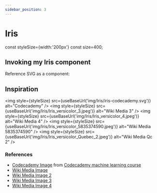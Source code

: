 ```yaml
---
sidebar_position: 3
---
```


# Iris


const styleSize={width:'200px'}
const size=400;




## Invoking my Iris component

<Iris size={512} />


Reference SVG as a component: <br />

<CodeCademyIrisVersicolorSVG title="Codecaemy Iris Versicolor SVG" />


## Inspiration

<img style={styleSize} src={useBaseUrl('img/Iris/iris-codecademy.svg')} alt="Codecademy" />
<img style={styleSize} src={useBaseUrl('img/Iris/Iris_versicolor_3.jpeg')} alt="Wiki Media 3" />
<img style={styleSize} src={useBaseUrl('img/Iris/Iris_versicolor_4.jpeg')} alt="Wiki Media 4" />
<img style={styleSize} src={useBaseUrl('img/Iris/Iris_versicolor_5835374590.jpeg')} alt="Wiki Media 5835374590" />
<img style={styleSize} src={useBaseUrl('img/Iris/Iris_versicolor_Quebec_2.jpeg')} alt="Wiki Media Qc 2" />

### References

- [Codecademy Image](http://content.codecademy.com/programs/machine-learning/k-means/iris.svg) from [Codecademy machine learning course](https://www.codecademy.com/learn/machine-learning/modules/dspath-clustering)
- [Wiki Media Image](https://commons.wikimedia.org/wiki/File:Iris_versicolor_3.jpg)
- [Wiki Media Image 2](https://commons.wikimedia.org/wiki/File:Iris_versicolor_4.jpg)
- [Wiki Media Image 3](https://commons.wikimedia.org/wiki/File:Iris_versicolor_(5835374590).jpg)
- [Wiki Media Image 4](https://commons.wikimedia.org/wiki/File:Iris_versicolor_Quebec_2.jpg)

